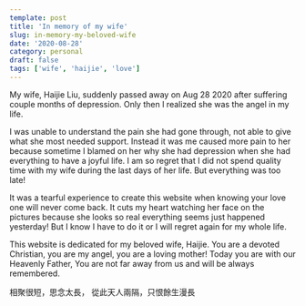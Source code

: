 ```yaml
---
template: post
title: 'In memory of my wife'
slug: in-memory-my-beloved-wife
date: '2020-08-28'
category: personal
draft: false
tags: ['wife', 'haijie', 'love']
---
```


My wife, Haijie Liu, suddenly passed away on Aug 28 2020 after suffering couple months of depression. Only then I realized she was the angel in my life.

I was unable to understand the pain she had gone through, not able to give what she most needed support. Instead it was me caused more pain to her because sometime I blamed on her why she had depression when she had everything to have a joyful life. I am so regret that I did not spend quality time with my wife during the last days of her life. But everything was too late!

It was a tearful experience to create this website when knowing your love one will never come back. It cuts my heart watching her face on the pictures because she looks so real everything seems just happened yesterday! But I know I have to do it or I will regret again for my whole life.

This website is dedicated for my beloved wife, Haijie. You are a devoted Christian, you are my angel, you are a loving mother! Today you are with our Heavenly Father, You are not far away from us and will be always remembered.

相聚很短，思念太長，
從此天人兩隔，只恨餘生漫長
